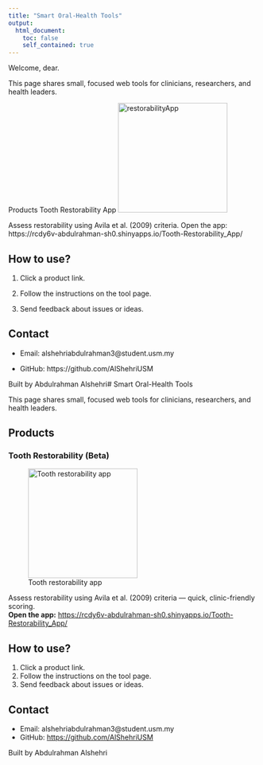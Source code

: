```yaml
---
title: "Smart Oral-Health Tools"
output:
  html_document:
    toc: false
    self_contained: true
---
```


Welcome, dear.

This page shares small, focused web tools for clinicians, researchers, and health leaders.

Products
Tooth Restorability App
![restorabilityApp](assets/tooth_resto.png){width=220}


Assess restorability using Avila et al. (2009) criteria.
Open the app: https://rcdy6v-abdulrahman-sh0.shinyapps.io/Tooth-Restorability_App/


## How to use?

1. Click a product link.

2. Follow the instructions on the tool page.

3. Send feedback about issues or ideas.


## Contact

- Email: alshehriabdulrahman3@student.usm.my

- GitHub: https://github.com/AlShehriUSM




Built by Abdulrahman Alshehri# Smart Oral-Health Tools

This page shares small, focused web tools for clinicians, researchers, and health leaders.

## Products

### Tooth Restorability (Beta)

![Tooth restorability app](assets/tooth_resto.png){width=220}

Assess restorability using Avila et al. (2009) criteria — quick, clinic-friendly scoring.  
**Open the app:** <https://rcdy6v-abdulrahman-sh0.shinyapps.io/Tooth-Restorability_App/>

## How to use?
1. Click a product link.  
2. Follow the instructions on the tool page.  
3. Send feedback about issues or ideas.

## Contact
- Email: alshehriabdulrahman3@student.usm.my  
- GitHub: <https://github.com/AlShehriUSM>

Built by Abdulrahman Alshehri
